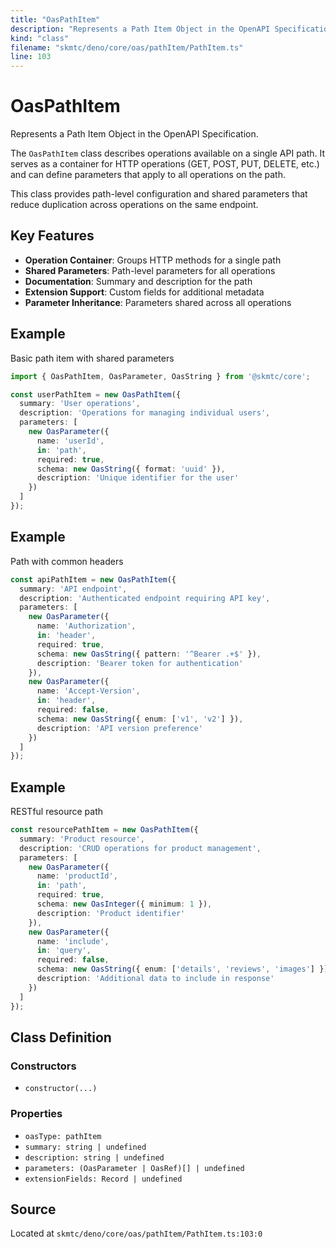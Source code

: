 ```yaml
---
title: "OasPathItem"
description: "Represents a Path Item Object in the OpenAPI Specification."
kind: "class"
filename: "skmtc/deno/core/oas/pathItem/PathItem.ts"
line: 103
---
```


# OasPathItem

Represents a Path Item Object in the OpenAPI Specification.

The `OasPathItem` class describes operations available on a single API path.
It serves as a container for HTTP operations (GET, POST, PUT, DELETE, etc.)
and can define parameters that apply to all operations on the path.

This class provides path-level configuration and shared parameters that
reduce duplication across operations on the same endpoint.

## Key Features

- **Operation Container**: Groups HTTP methods for a single path
- **Shared Parameters**: Path-level parameters for all operations
- **Documentation**: Summary and description for the path
- **Extension Support**: Custom fields for additional metadata
- **Parameter Inheritance**: Parameters shared across all operations


## Example

Basic path item with shared parameters
```typescript
import { OasPathItem, OasParameter, OasString } from '@skmtc/core';

const userPathItem = new OasPathItem({
  summary: 'User operations',
  description: 'Operations for managing individual users',
  parameters: [
    new OasParameter({
      name: 'userId',
      in: 'path',
      required: true,
      schema: new OasString({ format: 'uuid' }),
      description: 'Unique identifier for the user'
    })
  ]
});
```


## Example

Path with common headers
```typescript
const apiPathItem = new OasPathItem({
  summary: 'API endpoint',
  description: 'Authenticated endpoint requiring API key',
  parameters: [
    new OasParameter({
      name: 'Authorization',
      in: 'header',
      required: true,
      schema: new OasString({ pattern: '^Bearer .+$' }),
      description: 'Bearer token for authentication'
    }),
    new OasParameter({
      name: 'Accept-Version',
      in: 'header',
      required: false,
      schema: new OasString({ enum: ['v1', 'v2'] }),
      description: 'API version preference'
    })
  ]
});
```


## Example

RESTful resource path
```typescript
const resourcePathItem = new OasPathItem({
  summary: 'Product resource',
  description: 'CRUD operations for product management',
  parameters: [
    new OasParameter({
      name: 'productId',
      in: 'path',
      required: true,
      schema: new OasInteger({ minimum: 1 }),
      description: 'Product identifier'
    }),
    new OasParameter({
      name: 'include',
      in: 'query',
      required: false,
      schema: new OasString({ enum: ['details', 'reviews', 'images'] }),
      description: 'Additional data to include in response'
    })
  ]
});
```

## Class Definition

### Constructors

- `constructor(...)`

### Properties

- `oasType: pathItem`
- `summary: string | undefined`
- `description: string | undefined`
- `parameters: (OasParameter | OasRef)[] | undefined`
- `extensionFields: Record | undefined`

## Source

Located at `skmtc/deno/core/oas/pathItem/PathItem.ts:103:0`
